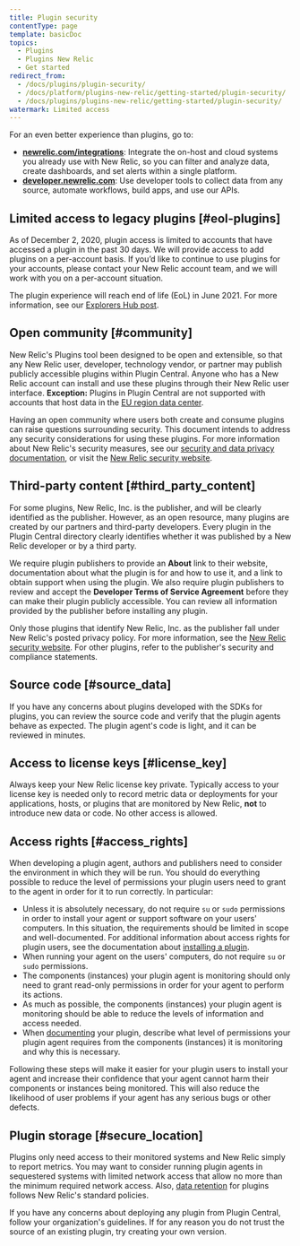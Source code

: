 ```yaml
---
title: Plugin security
contentType: page
template: basicDoc
topics:
  - Plugins
  - Plugins New Relic
  - Get started
redirect_from:
  - /docs/plugins/plugin-security/
  - /docs/platform/plugins-new-relic/getting-started/plugin-security/
  - /docs/plugins/plugins-new-relic/getting-started/plugin-security/
watermark: Limited access
---
```


<Callout variant="important">
  For an even better experience than plugins, go to:

  * **[newrelic.com/integrations](https://newrelic.com/integrations)**: Integrate the on-host and cloud systems you already use with New Relic, so you can filter and analyze data, create dashboards, and set alerts within a single platform.
  * **[developer.newrelic.com](https://developer.newrelic.com)**: Use developer tools to collect data from any source, automate workflows, build apps, and use our APIs.
</Callout>

## Limited access to legacy plugins [#eol-plugins]

As of December 2, 2020, plugin access is limited to accounts that have accessed a plugin in the past 30 days. We will provide access to add plugins on a per-account basis. If you’d like to continue to use plugins for your accounts, please contact your New Relic account team, and we will work with you on a per-account situation.

The plugin experience will reach end of life (EoL) in June 2021. For more information, see our [Explorers Hub post](https://discuss.newrelic.com/t/first-notice-limiting-access-to-new-relic-plugins/121832).

## Open community [#community]

New Relic's Plugins tool been designed to be open and extensible, so that any New Relic user, developer, technology vendor, or partner may publish publicly accessible plugins within Plugin Central. Anyone who has a New Relic account can install and use these plugins through their New Relic user interface. **Exception:** Plugins in Plugin Central are not supported with accounts that host data in the [EU region data center](/docs/using-new-relic/welcome-new-relic/get-started/our-eu-us-region-data-centers).

Having an open community where users both create and consume plugins can raise questions surrounding security. This document intends to address any security considerations for using these plugins. For more information about New Relic's security measures, see our [security and data privacy documentation](/docs/security/new-relic-security/data-privacy/data-privacy-new-relic), or visit the [New Relic security website](https://newrelic.com/security).

## Third-party content [#third_party_content]

For some plugins, New Relic, Inc. is the publisher, and will be clearly identified as the publisher. However, as an open resource, many plugins are created by our partners and third-party developers. Every plugin in the Plugin Central directory clearly identifies whether it was published by a New Relic developer or by a third party.

We require plugin publishers to provide an **About** link to their website, documentation about what the plugin is for and how to use it, and a link to obtain support when using the plugin. We also require plugin publishers to review and accept the **Developer Terms of Service Agreement** before they can make their plugin publicly accessible. You can review all information provided by the publisher before installing any plugin.

Only those plugins that identify New Relic, Inc. as the publisher fall under New Relic's posted privacy policy. For more information, see the [New Relic security website](https://newrelic.com/security). For other plugins, refer to the publisher's security and compliance statements.

## Source code [#source_data]

If you have any concerns about plugins developed with the SDKs for plugins, you can review the source code and verify that the plugin agents behave as expected. The plugin agent's code is light, and it can be reviewed in minutes.

## Access to license keys [#license_key]

Always keep your New Relic license key private. Typically access to your license key is needed only to record metric data or deployments for your applications, hosts, or plugins that are monitored by New Relic, **not** to introduce new data or code. No other access is allowed.

## Access rights [#access_rights]

When developing a plugin agent, authors and publishers need to consider the environment in which they will be run. You should do everything possible to reduce the level of permissions your plugin users need to grant to the agent in order for it to run correctly. In particular:

* Unless it is absolutely necessary, do not require `su` or `sudo` permissions in order to install your agent or support software on your users' computers. In this situation, the requirements should be limited in scope and well-documented. For additional information about access rights for plugin users, see the documentation about [installing a plugin](/docs/plugins/installing-a-plugin).
* When running your agent on the users' computers, do not require `su` or `sudo` permissions.
* The components (instances) your plugin agent is monitoring should only need to grant read-only permissions in order for your agent to perform its actions.
* As much as possible, the components (instances) your plugin agent is monitoring should be able to reduce the levels of information and access needed.
* When [documenting](/docs/plugin-dev/documenting-your-plugin) your plugin, describe what level of permissions your plugin agent requires from the components (instances) it is monitoring and why this is necessary.

Following these steps will make it easier for your plugin users to install your agent and increase their confidence that your agent cannot harm their components or instances being monitored. This will also reduce the likelihood of user problems if your agent has any serious bugs or other defects.

## Plugin storage [#secure_location]

Plugins only need access to their monitored systems and New Relic simply to report metrics. You may want to consider running plugin agents in sequestered systems with limited network access that allow no more than the minimum required network access. Also, [data retention](/docs/accounts/original-accounts-billing/product-based-pricing/overview-data-retention-components) for plugins follows New Relic's standard policies.

If you have any concerns about deploying any plugin from Plugin Central, follow your organization's guidelines. If for any reason you do not trust the source of an existing plugin, try creating your own version.
